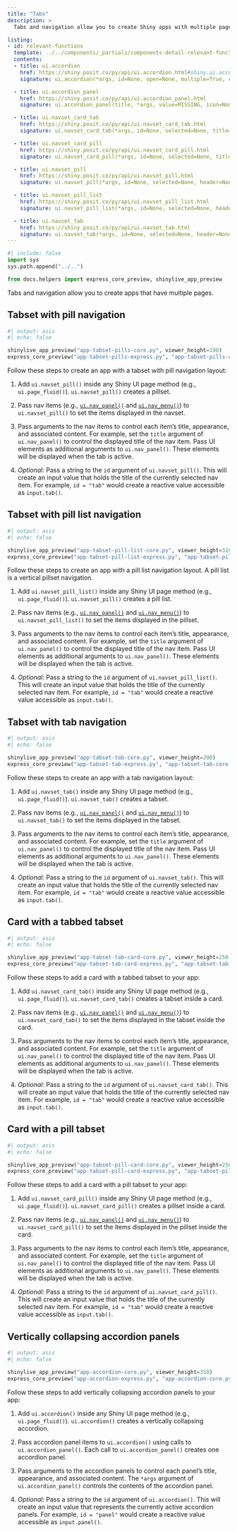 ```yaml
---
title: "Tabs"
description: >
  Tabs and navigation allow you to create Shiny apps with multiple pages.

listing:
- id: relevant-functions
  template: ../../components/_partials/components-detail-relevant-functions.ejs
  contents:
  - title: ui.accordion
    href: https://shiny.posit.co/py/api/ui.accordion.html#shiny.ui.accordion
    signature: ui.accordion(*args, id=None, open=None, multiple=True, class_=None, width=None, height=None, **kwargs)

  - title: ui.accordion_panel
    href: https://shiny.posit.co/py/api/ui.accordion_panel.html
    signature: ui.accordion_panel(title, *args, value=MISSING, icon=None, **kwargs)

  - title: ui.navset_card_tab
    href: https://shiny.posit.co/py/api/ui.navset_card_tab.html
    signature: ui.navset_card_tab(*args, id=None, selected=None, title=None, sidebar=None, header=None, footer=None)

  - title: ui.navset_card_pill
    href: https://shiny.posit.co/py/api/ui.navset_card_pill.html
    signature: ui.navset_card_pill(*args, id=None, selected=None, title=None, sidebar=None, header=None, footer=None, placement='above')

  - title: ui.navset_pill
    href: https://shiny.posit.co/py/api/ui.navset_pill.html
    signature: ui.navset_pill(*args, id=None, selected=None, header=None, footer=None)

  - title: ui.navset_pill_list
    href: https://shiny.posit.co/py/api/ui.navset_pill_list.html
    signature: ui.navset_pill_list(*args, id=None, selected=None, header=None, footer=None, well=True, widths=(4, 8))

  - title: ui.navset_tab
    href: https://shiny.posit.co/py/api/ui.navset_tab.html
    signature: ui.navset_tab(*args, id=None, selected=None, header=None, footer=None)
---
```


```python
#| include: false
import sys
sys.path.append("../..")

from docs.helpers import express_core_preview, shinylive_app_preview
```

Tabs and navigation allow you to create apps that have multiple pages.

::: {#relevant-functions}
:::
## Tabset with pill navigation

:::{.column-screen-inset-right style="max-width:800px;"}

```python
#| output: asis
#| echo: false

shinylive_app_preview("app-tabset-pills-core.py", viewer_height=190)
express_core_preview("app-tabset-pills-express.py", "app-tabset-pills-core.py")
```

:::

Follow these steps to create an app with a tabset with pill navigation layout:

  1. Add `ui.navset_pill()` inside any Shiny UI page method (e.g., `ui.page_fluid()`). `ui.navset_pill()` creates a pillset.

  2. Pass nav items (e.g., [`ui.nav_panel()`](https://shiny.posit.co/py/api/ui.nav.html) and [`ui.nav_menu()`](https://shiny.posit.co/py/api/ui.nav_menu.html)) to `ui.navset_pill()` to set the items displayed in the navset.

  3. Pass arguments to the nav items to control each item's title, appearance, and associated content. For example, set the `title` argument of `ui.nav_panel()` to control the displayed title of the nav item. Pass UI elements as additional arguments to `ui.nav_panel()`. These elements will be displayed when the tab is active.

  4. _Optional:_ Pass a string to the `id` argument of `ui.navset_pill()`. This will create an input value that holds the title of the currently selected nav item. For example, `id = "tab"` would create a reactive value accessible as `input.tab()`.



## Tabset with pill list navigation

:::{.column-screen-inset-right style="max-width:800px;"}
```python
#| output: asis
#| echo: false

shinylive_app_preview("app-tabset-pill-list-core.py", viewer_height=320)
express_core_preview("app-tabset-pill-list-express.py", "app-tabset-pill-list-core.py")
```
:::

Follow these steps to create an app with a pill list navigation layout. A pill list is a vertical pillset navigation.

  1. Add `ui.navset_pill_list()` inside any Shiny UI page method (e.g., `ui.page_fluid()`). `ui.navset_pill()` creates a pill list.

  2. Pass nav items (e.g., [`ui.nav_panel()`](https://shiny.posit.co/py/api/ui.nav.html) and [`ui.nav_menu()`](https://shiny.posit.co/py/api/ui.nav_menu.html)) to `ui.navset_pill_list()` to set the items displayed in the pillset.

  3. Pass arguments to the nav items to control each item's title, appearance, and associated content. For example, set the `title` argument of `ui.nav_panel()` to control the displayed title of the nav item. Pass UI elements as additional arguments to `ui.nav_panel()`. These elements will be displayed when the tab is active.

  4. _Optional:_ Pass a string to the `id` argument of `ui.navset_pill_list()`. This will create an input value that holds the title of the currently selected nav item. For example, `id = "tab"` would create a reactive value accessible as `input.tab()`.



## Tabset with tab navigation

:::{.column-screen-inset-right style="max-width:800px;"}
```python
#| output: asis
#| echo: false

shinylive_app_preview("app-tabset-tab-core.py", viewer_height=200)
express_core_preview("app-tabset-tab-express.py", "app-tabset-tab-core.py")
```
:::

Follow these steps to create an app with a tab navigation layout:

  1. Add `ui.navset_tab()` inside any Shiny UI page method (e.g., `ui.page_fluid()`). `ui.navset_tab()` creates a tabset.

  2. Pass nav items (e.g., [`ui.nav_panel()`](https://shiny.posit.co/py/api/ui.nav.html) and [`ui.nav_menu()`](https://shiny.posit.co/py/api/ui.nav_menu.html)) to `ui.navset_tab()` to set the items displayed in the tabset.

  3. Pass arguments to the nav items to control each item's title, appearance, and associated content. For example, set the `title` argument of `ui.nav_panel()` to control the displayed title of the nav item. Pass UI elements as additional arguments to `ui.nav_panel()`. These elements will be displayed when the tab is active.

  4. _Optional:_ Pass a string to the `id` argument of `ui.navset_tab()`. This will create an input value that holds the title of the currently selected nav item. For example, `id = "tab"` would create a reactive value accessible as `input.tab()`.



## Card with a tabbed tabset

:::{.column-screen-inset-right style="max-width:800px;"}
```python
#| output: asis
#| echo: false

shinylive_app_preview("app-tabset-tab-card-core.py", viewer_height=250, div_attrs=".p-0")
express_core_preview("app-tabset-tab-card-express.py", "app-tabset-tab-card-core.py")
```
:::

Follow these steps to add a card with a tabbed tabset to your app:

  1. Add `ui.navset_card_tab()` inside any Shiny UI page method (e.g., `ui.page_fluid()`). `ui.navset_card_tab()` creates a tabset inside a card.

  2. Pass nav items (e.g., [`ui.nav_panel()`](https://shiny.posit.co/py/api/ui.nav.html) and [`ui.nav_menu()`](https://shiny.posit.co/py/api/ui.nav_menu.html)) to `ui.navset_card_tab()` to set the items displayed in the tabset inside the card.

  3. Pass arguments to the nav items to control each item's title, appearance, and associated content. For example, set the `title` argument of `ui.nav_panel()` to control the displayed title of the nav item. Pass UI elements as additional arguments to `ui.nav_panel()`. These elements will be displayed when the tab is active.

  4. _Optional:_ Pass a string to the `id` argument of `ui.navset_card_tab()`. This will create an input value that holds the title of the currently selected nav item. For example, `id = "tab"` would create a reactive value accessible as `input.tab()`.



## Card with a pill tabset

:::{.column-screen-inset-right style="max-width:800px;"}
```python
#| output: asis
#| echo: false

shinylive_app_preview("app-tabset-pill-card-core.py", viewer_height=250, div_attrs=".p-0")
express_core_preview("app-tabset-pill-card-express.py", "app-tabset-pill-card-core.py")
```
:::

Follow these steps to add a card with a pill tabset to your app:

  1. Add `ui.navset_card_pill()` inside any Shiny UI page method (e.g., `ui.page_fluid()`). `ui.navset_card_pill()` creates a pillset inside a card.

  2. Pass nav items (e.g., [`ui.nav_panel()`](https://shiny.posit.co/py/api/ui.nav.html) and [`ui.nav_menu()`](https://shiny.posit.co/py/api/ui.nav_menu.html)) to `ui.navset_card_pill()` to set the items displayed in the pillset inside the card.

  3. Pass arguments to the nav items to control each item's title, appearance, and associated content. For example, set the `title` argument of `ui.nav_panel()` to control the displayed title of the nav item. Pass UI elements as additional arguments to `ui.nav_panel()`. These elements will be displayed when the tab is active.

  4. _Optional:_ Pass a string to the `id` argument of `ui.navset_card_pill()`. This will create an input value that holds the title of the currently selected nav item. For example, `id = "tab"` would create a reactive value accessible as `input.tab()`.



## Vertically collapsing accordion panels

:::{.column-screen-inset-right style="max-width:800px;"}
```python
#| output: asis
#| echo: false

shinylive_app_preview("app-accordion-core.py", viewer_height=350)
express_core_preview("app-accordion-express.py", "app-accordion-core.py")
```
:::

Follow these steps to add vertically collapsing accordion panels to your app:

  1. Add `ui.accordion()` inside any Shiny UI page method (e.g., `ui.page_fluid()`). `ui.accordion()` creates a vertically collapsing accordion.

  2. Pass accordion panel items to `ui.accordion()` using calls to `ui.accordion_panel()`. Each call to `ui.accordion_panel()` creates one accordion panel.

  3. Pass arguments to the accordion panels to control each panel's title, appearance, and associated content. The `*args` argument of `ui.accordion_panel()` controls the contents of the accordion panel.

  4. _Optional:_ Pass a string to the `id` argument of `ui.accordian()`. This will create an input value that represents the currently active accordion panels. For example, `id = "panel"` would create a reactive value accessible as `input.panel()`.
